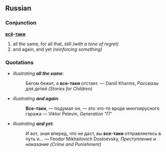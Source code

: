 ==Russian==
===Conjunction===
'''[[всё]]-[[таки]]'''

#all the same, for all that, still ''(with a tone of regret)''
#and again, and yet ''(reinforcing something)''

===Quotations===
* ''illustrating '''all the same''':''
*:Бегом бежит, а '''все-таки''' отстает. — Daniil Kharms, ''Рассказы для детей (Stories for Children)''
* ''illustrating '''and again''':''
*:'''Все-таки''', — подумал он, — это что-то вроде многоярусного гаража — Viktor Pelevin, ''Generation "П"''
* ''illustrating '''and yet''':''
*:И вот, зная вперед, что не даст, вы '''все-таки''' отправляетесь в путь и... — Feodor Mikhailovich Dostoevsky, ''Преступление и наказание (Crime and Punishment)''